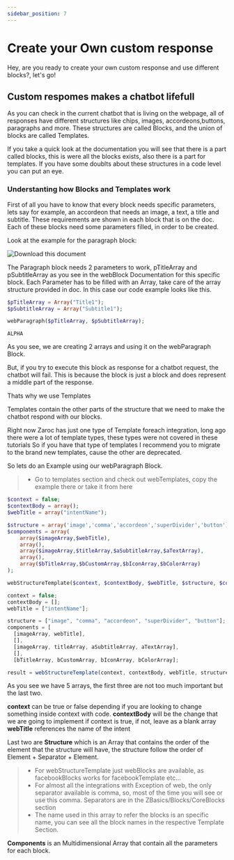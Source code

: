 ```yaml
---
sidebar_position: 7
---
```


# Create your Own custom response


Hey, are you ready to create your own custom response and use different blocks?, let's go!

## Custom respomes makes a chatbot lifefull

As you can check in the current chatbot that is living on the webpage, all of responses have different structures like chips, images, accordeons,buttons, paragraphs and more. These structures are called Blocks, and the union of blocks are called Templates.

If you take a quick look at the documentation you will see that there is a part called blocks, this is were all the blocks exists, also there is a part for templates. If you have some doublts about these structures in a code level you can put an eye.

### Understanting how Blocks and Templates work

First of all you have to know that every block needs specific parameters, lets say for example, an accordeon that needs an image, a text, a title and subtitle. These requirements are shown in each block that is on the doc.
Each of these blocks need some parameters filled, in order to be created.

Look at the example for the paragraph block:

![Download this document](./../../static/img/blocks/paragraph.jpg)

The Paragraph block needs 2 parameters to work, pTitleArray and pSubtitleArray as you see in the webBlock Documentation for this specific block.
Each Parameter has to be filled with an Array, take care of the array structure provided in doc. In this case our code example looks like this.

<Tabs>
<TabItem value="php" label="PHP">

```php
$pTitleArray = Array("Title1");
$pSubtitleArray = Array("Subtitle1");

webParagraph($pTitleArray, $pSubtitleArray);
```

</TabItem>
<TabItem value="nodejs" label="Node.js">

```nodejs
ALPHA
```

</TabItem>
</Tabs>

As you see, we are creating 2 arrays and using it on the webParagraph Block.

But, if you try to execute this block as response for a chatbot request, the chatbot will fail. This is because the block is just a block and does represent a middle part of the response.

Thats why we use Templates

Templates contain the other parts of the structure that we need to make the chatbot respond with our blocks.

Right now Zaroc has just one type of Template foreach integration, long ago there were a lot of template types, these types were not covered in these tutorials So if you have that type of templates I recommend you to migrate to the brand new templates, cause the other are deprecated.

So lets do an Example using our webParagraph Block.

> - Go to templates section and check out webTemplates, copy the example there or take it from here

<Tabs>
<TabItem value="php" label="PHP">

```php
$context = false;
$contextBody = array();
$webTitle = array("intentName");

$structure = array('image','comma','accordeon','superDivider','button');
$components = array(
    array($imageArray,$webTitle),
    array(),
    array($imageArray,$titleArray,$aSubtitleArray,$aTextArray),
    array(),
    array($bTitleArray,$bCustomArray,$bIconArray,$bColorArray)
);

webStructureTemplate($context, $contextBody, $webTitle, $structure, $components);
```

</TabItem>
<TabItem value="nodejs" label="Node.js">

```js
context = false;
contextBody = [];
webTitle = ["intentName"];

structure = ["image", "comma", "accordeon", "superDivider", "button"];
components = [
  [imageArray, webTitle],
  [],
  [imageArray, titleArray, aSubtitleArray, aTextArray],
  [],
  [bTitleArray, bCustomArray, bIconArray, bColorArray];

result = webStructureTemplate(context, contextBody, webTitle, structure, components);
```

</TabItem>
</Tabs>

As you see we have 5 arrays, the first three are not too much important but the last two.

**context** can be true or false depending if you are looking to change something inside context with code.
**contextBody** will be the change that we are going to implement if context is true, if not, leave as a blank array
**webTitle** references the name of the intent

Last two are
**Structure** which is an Array that contains the order of the element that the structure will have, the structure follow the order of Element + Separator + Element.

> - For webStructureTemplate just webBlocks are available, as facebookBlocks works for facebookTemplate etc...
> - For almost all the integrations with Exception of web, the only separator available is comma, so, most of the time you will see or use this comma. Separators are in the ZBasics/Blocks/CoreBlocks section
> - The name used in this array to refer the blocks is an specific name, you can see all the block names in the respective Template Section.

**Components** is an Multidimensional Array that contain all the parameters for each block.
